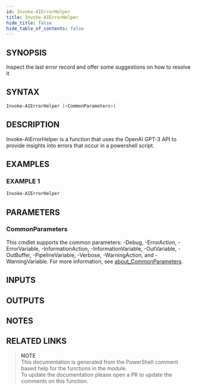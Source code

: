 ```yaml
---
id: Invoke-AIErrorHelper
title: Invoke-AIErrorHelper
hide_title: false
hide_table_of_contents: false
---
```


## SYNOPSIS

Inspect the last error record and offer some suggestions on how to resolve it

## SYNTAX

```powershell
Invoke-AIErrorHelper [<CommonParameters>]
```

## DESCRIPTION

Invoke-AIErrorHelper is a function that uses the OpenAI GPT-3 API to provide insights into errors that occur in a powershell script.

## EXAMPLES

### EXAMPLE 1

```powershell
Invoke-AIErrorHelper
```

## PARAMETERS

### CommonParameters

This cmdlet supports the common parameters: -Debug, -ErrorAction, -ErrorVariable, -InformationAction, -InformationVariable, -OutVariable, -OutBuffer, -PipelineVariable, -Verbose, -WarningAction, and -WarningVariable. For more information, see [about_CommonParameters](http://go.microsoft.com/fwlink/?LinkID=113216).

## INPUTS

## OUTPUTS

## NOTES

## RELATED LINKS

> **NOTE**  
> This documentation is generated from the PowerShell comment based help for the functions in the module.  
> To update the documentation please open a PR to update the comments on this function.
